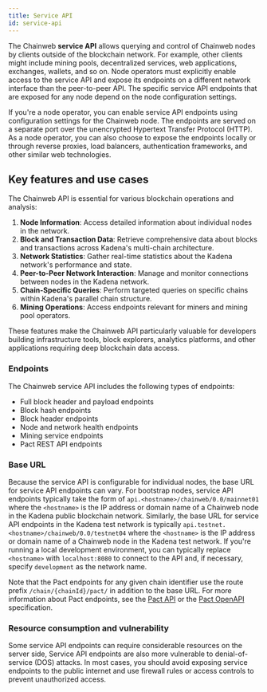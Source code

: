 ```yaml
---
title: Service API
id: service-api
---
```


The Chainweb **service API** allows querying and control of Chainweb nodes by clients outside of the blockchain network.
For example, other clients might include mining pools, decentralized services, web applications, exchanges, wallets, and so on.
Node operators must explicitly enable access to the service API and expose its endpoints on a different network interface than the peer-to-peer API.
The specific service API endpoints that are exposed for any node depend on the node configuration settings.

If you're a node operator, you can enable service API endpoints using configuration settings for the Chainweb node. 
The endpoints are served on a separate port over the unencrypted Hypertext Transfer Protocol (HTTP). 
As a node operator, you can also choose to expose the endpoints locally or through reverse proxies, load balancers, authentication frameworks, and other similar web technologies.

## Key features and use cases

The Chainweb API is essential for various blockchain operations and analysis:

1. **Node Information**: Access detailed information about individual nodes in the network.
2. **Block and Transaction Data**: Retrieve comprehensive data about blocks and transactions across Kadena's multi-chain architecture.
3. **Network Statistics**: Gather real-time statistics about the Kadena network's performance and state.
4. **Peer-to-Peer Network Interaction**: Manage and monitor connections between nodes in the Kadena network.
5. **Chain-Specific Queries**: Perform targeted queries on specific chains within Kadena's parallel chain structure.
6. **Mining Operations**: Access endpoints relevant for miners and mining pool operators.

These features make the Chainweb API particularly valuable for developers building infrastructure tools, block explorers, analytics platforms, and other applications requiring deep blockchain data access.

### Endpoints

The Chainweb service API includes the following types of endpoints:

- Full block header and payload endpoints
- Block hash endpoints
- Block header endpoints
- Node and network health endpoints
- Mining service endpoints
- Pact REST API endpoints

### Base URL

Because the service API is configurable for individual nodes, the base URL for service API endpoints can vary.
For bootstrap nodes, service API endpoints typically take the form of `api.<hostname>/chainweb/0.0/mainnet01` where the `<hostname>` is the IP address or domain name of a Chainweb node in the Kadena public blockchain network. 
Similarly, the base URL for service API endpoints in the Kadena test network is typically `api.testnet.<hostname>/chainweb/0.0/testnet04` where the `<hostname>` is the IP address or domain name of a Chainweb node in the Kadena test network.
If you're running a local development environment, you can typically replace `<hostname>` with `localhost:8080` to connect to the API and, if necessary, specify `development` as the network name.

Note that the Pact endpoints for any given chain identifier use the route prefix `/chain/{chainId}/pact/` in addition to the base URL.
For more information about Pact endpoints, see the [Pact API](/api/pact-api) or the [Pact OpenAPI](https://api.chainweb.com/openapi/pact.html) specification.

### Resource consumption and vulnerability

Some service API endpoints can require considerable resources on the server side,
Service API endpoints are also more vulnerable to denial-of-service (DOS) attacks.
In most cases, you should avoid exposing service endpoints to the public internet and use firewall rules or access controls to prevent unauthorized access. 